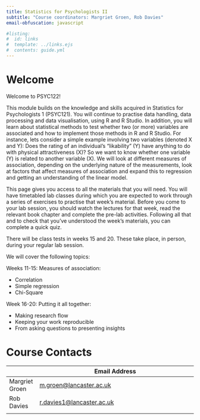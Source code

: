 ```yaml
---
title: Statistics for Psychologists II
subtitle: "Course coordinators: Margriet Groen, Rob Davies"
email-obfuscation: javascript

#listing:
#  id: links
#  template: ../links.ejs
#  contents: guide.yml
---
```


# Welcome

Welcome to PSYC122!

This module builds on the knowledge and skills acquired in Statistics for Psychologists 1 (PSYC121). You will continue to practise data handling, data processing and data visualisation, using R and R Studio. In addition, you will learn about statistical methods to test whether two (or more) variables are associated and how to implement those methods in R and R Studio. For instance, lets consider a simple example involving two variables (denoted X and Y): Does the rating of an individual's "likability" (Y) have anything to do with physical attractiveness (X)? So we want to know whether one variable (Y) is related to another variable (X). We will look at different measures of association, depending on the underlying nature of the measurements, look at factors that affect measures of association and expand this to regression and getting an understanding of the linear model.

This page gives you access to all the materials that you will need. You will have timetabled lab classes during which you are expected to work through a series of exercises to practise that week's material. Before you come to your lab session, you should watch the lectures for that week, read the relevant book chapter and complete the pre-lab activities. Following all that and to check that you've understood the week's materials, you can complete a quick quiz.

There will be class tests in weeks 15 and 20. These take place, in person, during your regular lab session.

We will cover the following topics:

Weeks 11-15: Measures of association:

-	Correlation
-	Simple regression
-	Chi-Square

Week 16-20: Putting it all together:

-	Making research flow
- Keeping your work reproducible
- From asking questions to presenting insights




# Course Contacts

|             | Email Address                                                  |
|-------------|----------------------------------------------------------------|
| Margriet Groen | [m.groen\@lancaster.ac.uk](mailto:m.groen@lancaster.ac.uk) |
| Rob Davies  | [r.davies1\@lancaster.ac.uk](mailto:r.davies1@lancaster.ac.uk)     |
|             |                                                                |
